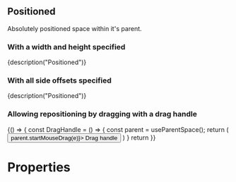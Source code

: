 
<CommonHeader />

<Meta title="Components|Positioned" component={Positioned} />

## Positioned

Absolutely positioned space within it's parent.

### With a width and height specified

<Preview>
	<Story name="With size">
		<ViewPort>
			<Positioned style={green} left={200} top={200} width={400} height={300}>
				{description("Positioned")}
			</Positioned>
		</ViewPort>
	</Story>
</Preview>

### With all side offsets specified

<Preview>
	<Story name="Without size">
		<ViewPort>
			<Positioned style={green} left={200} top={200} right={200} bottom={200} trackSize={true}>
				{description("Positioned")}
			</Positioned>
		</ViewPort>
	</Story>
</Preview>

### Allowing repositioning by dragging with a drag handle

<Preview>
	<Story name="With drag handle">
		{() => {
			const DragHandle = () => {
				const parent = useParentSpace();
				return (
					<Centered>
						<button onMouseDown={(e) => parent.startMouseDrag(e)}>
							Drag handle
						</button>
					</Centered>
				)
			}
			return <ViewPort>
				<Positioned style={green} left={200} top={200} width={400} height={300} trackSize={true}>
					<DragHandle />
				</Positioned>
			</ViewPort>
		}}
	</Story>
</Preview>

# Properties

<Props of={Positioned} />
